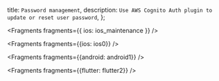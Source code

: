   title: `Password management`,
  description: `Use AWS Cognito Auth plugin to update or reset user password`,
};


<Fragments fragments={{ ios: ios_maintenance }} />


<Fragments fragments={{ios: ios0}} />


<Fragments fragments={{android: android1}} />


<Fragments fragments={{flutter: flutter2}} />
